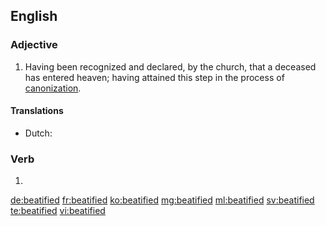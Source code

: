 ==English==

===Adjective===
{{en-adj|-}}

# {{context|Roman Catholic|lang=en}} Having been recognized and declared, by the church, that a deceased has entered heaven; having attained this step in the process of [[canonization]].

====Translations====
{{trans-top|declared that a deceased has entered heaven}}
* Dutch: {{t+|nl|zalig}}
{{trans-mid}}
{{trans-bottom}}

===Verb===
{{head|en}}

# {{en-past of|beatify}}

[[de:beatified]]
[[fr:beatified]]
[[ko:beatified]]
[[mg:beatified]]
[[ml:beatified]]
[[sv:beatified]]
[[te:beatified]]
[[vi:beatified]]